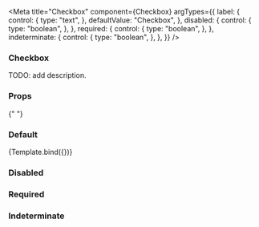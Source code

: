 
<Meta
  title="Checkbox"
  component={Checkbox}
  argTypes={{
    label: {
      control: {
        type: "text",
      },
      defaultValue: "Checkbox",
    },
    disabled: {
      control: {
        type: "boolean",
      },
    },
    required: {
      control: {
        type: "boolean",
      },
    },
    indeterminate: {
      control: {
        type: "boolean",
      },
    },
  }}
/>


### Checkbox

TODO: add description.

### Props

<ArgsTable of={Checkbox} />{" "}

### Default

<Canvas>
  <Story name="Default">{Template.bind({})}</Story>
</Canvas>

### Disabled

<Canvas>
  <Story name="Disabled">
    <Checkbox label="Disabled" disabled></Checkbox>
  </Story>
</Canvas>

### Required

<Canvas>
  <Story name="Required">
    <Checkbox label="Required" required></Checkbox>
  </Story>
</Canvas>

### Indeterminate

<Canvas>
  <Story name="Indeterminate">
    <Checkbox label="Indeterminate" indeterminate></Checkbox>
  </Story>
</Canvas>
